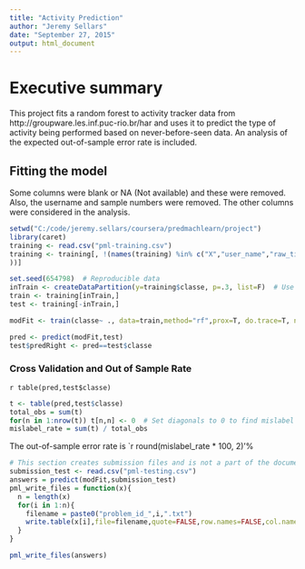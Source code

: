 ```yaml
---
title: "Activity Prediction"
author: "Jeremy Sellars"
date: "September 27, 2015"
output: html_document
---
```


# Executive summary

This project fits a random forest to activity tracker data from http://groupware.les.inf.puc-rio.br/har and uses it to predict the type of activity being performed based on never-before-seen data.  An analysis of the expected out-of-sample error rate is included.

## Fitting the model

Some columns were blank or NA (Not available) and these were removed.  Also, the username and sample numbers were removed.  The other columns were considered in the analysis.

```r
setwd("C:/code/jeremy.sellars/coursera/predmachlearn/project")
library(caret)
training <- read.csv("pml-training.csv")
training <- training[, !(names(training) %in% c("X","user_name","raw_timestamp_part_1","raw_timestamp_part_2","cvtd_timestamp","new_window","num_window","kurtosis_roll_belt","kurtosis_picth_belt","kurtosis_yaw_belt","skewness_roll_belt","skewness_roll_belt.1","skewness_yaw_belt","max_roll_belt","max_picth_belt","max_yaw_belt","min_roll_belt","min_pitch_belt","min_yaw_belt","amplitude_roll_belt","amplitude_pitch_belt","amplitude_yaw_belt","var_total_accel_belt","avg_roll_belt","stddev_roll_belt","var_roll_belt","avg_pitch_belt","stddev_pitch_belt","var_pitch_belt","avg_yaw_belt","stddev_yaw_belt","var_yaw_belt","var_accel_arm","avg_roll_arm","stddev_roll_arm","var_roll_arm","avg_pitch_arm","stddev_pitch_arm","var_pitch_arm","avg_yaw_arm","stddev_yaw_arm","var_yaw_arm","kurtosis_roll_arm","kurtosis_picth_arm","kurtosis_yaw_arm","skewness_roll_arm","skewness_pitch_arm","skewness_yaw_arm","max_roll_arm","max_picth_arm","max_yaw_arm","min_roll_arm","min_pitch_arm","min_yaw_arm","amplitude_roll_arm","amplitude_pitch_arm","amplitude_yaw_arm","kurtosis_roll_dumbbell","kurtosis_picth_dumbbell","kurtosis_yaw_dumbbell","skewness_roll_dumbbell","skewness_pitch_dumbbell","skewness_yaw_dumbbell","max_roll_dumbbell","max_picth_dumbbell","max_yaw_dumbbell","min_roll_dumbbell","min_pitch_dumbbell","min_yaw_dumbbell","amplitude_roll_dumbbell","amplitude_pitch_dumbbell","amplitude_yaw_dumbbell","var_accel_dumbbell","avg_roll_dumbbell","stddev_roll_dumbbell","var_roll_dumbbell","avg_pitch_dumbbell","stddev_pitch_dumbbell","var_pitch_dumbbell","avg_yaw_dumbbell","stddev_yaw_dumbbell","var_yaw_dumbbell","kurtosis_roll_forearm","kurtosis_picth_forearm","kurtosis_yaw_forearm","skewness_roll_forearm","skewness_pitch_forearm","skewness_yaw_forearm","max_roll_forearm","max_picth_forearm","max_yaw_forearm","min_roll_forearm","min_pitch_forearm","min_yaw_forearm","amplitude_roll_forearm","amplitude_pitch_forearm","amplitude_yaw_forearm","var_accel_forearm","avg_roll_forearm","stddev_roll_forearm","var_roll_forearm","avg_pitch_forearm","stddev_pitch_forearm","var_pitch_forearm","avg_yaw_forearm","stddev_yaw_forearm","var_yaw_forearm"
))]

set.seed(654798)  # Reproducible data
inTrain <- createDataPartition(y=training$classe, p=.3, list=F)  # Use small 30% training set for sake of computation time on my slow computer
train <- training[inTrain,]
test <- training[-inTrain,]

modFit <- train(classe~ ., data=train,method="rf",prox=T, do.trace=T, ntree=10)

pred <- predict(modFit,test)
test$predRight <- pred==test$classe
```

### Cross Validation and Out of Sample Rate
`r table(pred,test$classe)`

```r
t <- table(pred,test$classe)
total_obs = sum(t)
for(n in 1:nrow(t)) t[n,n] <- 0  # Set diagonals to 0 to find mislabel count
mislabel_rate = sum(t) / total_obs
```

The out-of-sample error rate is `r round(mislabel_rate * 100, 2)'%

```r
# This section creates submission files and is not a part of the document.
submission_test <- read.csv("pml-testing.csv")
answers = predict(modFit,submission_test)
pml_write_files = function(x){
  n = length(x)
  for(i in 1:n){
    filename = paste0("problem_id_",i,".txt")
    write.table(x[i],file=filename,quote=FALSE,row.names=FALSE,col.names=FALSE)
  }
}

pml_write_files(answers)
```
